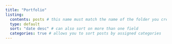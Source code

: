 ```yaml
---
title: "Portfolio"
listing: 
  contents: posts # this name must match the name of the folder you created in step #1; here, all Quarto docs in the `posts` directory will be included on your listing page
  type: default
  sort: "date desc" # can also sort on more than one field
  categories: true # allows you to sort posts by assigned categories 
---
```

